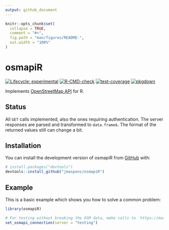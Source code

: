 ```yaml
---
output: github_document
---
```


<!-- README.md is generated from README.Rmd. Please edit that file -->

```r
knitr::opts_chunk$set(
  collapse = TRUE,
  comment = "#>",
  fig.path = "man/figures/README-",
  out.width = "100%"
)
```

# osmapiR

<!-- badges: start -->
[![Lifecycle: experimental](https://img.shields.io/badge/lifecycle-experimental-orange.svg)](https://lifecycle.r-lib.org/articles/stages.html#experimental)
[![R-CMD-check](https://github.com/jmaspons/osmapiR/actions/workflows/R-CMD-check.yaml/badge.svg)](https://github.com/jmaspons/osmapiR/actions/workflows/R-CMD-check.yaml)
[![test-coverage](https://github.com/jmaspons/osmapiR/actions/workflows/test-coverage.yaml/badge.svg)](https://github.com/jmaspons/osmapiR/actions/workflows/test-coverage.yaml)
[![pkgdown](https://github.com/jmaspons/osmapiR/actions/workflows/pkgdown.yaml/badge.svg)](https://github.com/jmaspons/osmapiR/actions/workflows/pkgdown.yaml)
<!-- badges: end -->

Implements [OpenStreetMap API](https://wiki.openstreetmap.org/wiki/API_v0.6) for R.

## Status

All `GET` calls implemented, also the ones requiring authentication. The server responses are parsed and transformed to
`data.frame`s. The format of the returned values still can change a bit.

## Installation

You can install the development version of osmapiR from [GitHub](https://github.com/) with:

``` r
# install.packages("devtools")
devtools::install_github("jmaspons/osmapiR")
```

## Example

This is a basic example which shows you how to solve a common problem:

```r
library(osmapiR)

# For testing without breaking the OSM data, make calls to `https://master.apis.dev.openstreetmap.org`
set_osmapi_connection(server = "testing")
```
